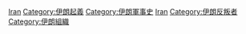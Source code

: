 [[Category:各國反叛組織|Iran]]
[[Category:伊朗起義|Category:伊朗起義]]
[[Category:伊朗軍事史|Category:伊朗軍事史]]
[[Category:亞洲民兵|Iran]]
[[Category:伊朗反叛者|Category:伊朗反叛者]]
[[Category:伊朗組織|Category:伊朗組織]]